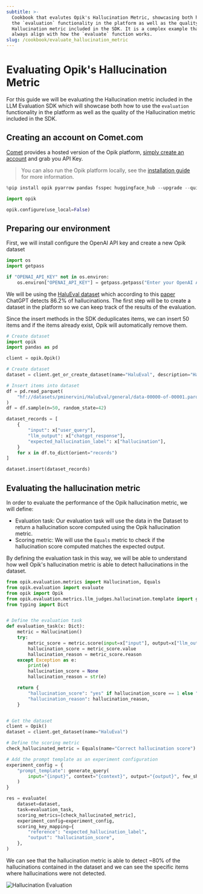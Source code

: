 ```yaml
---
subtitle: >-
  Cookbook that evalutes Opik's Hallucination Metric, showcasing both how to use
  the `evaluation` functionality in the platform as well as the quality of the
  Hallucination metric included in the SDK. It is a complex example that doesn't
  always align with how the `evaluate` function works.
slug: /cookbook/evaluate_hallucination_metric
---
```


# Evaluating Opik's Hallucination Metric

For this guide we will be evaluating the Hallucination metric included in the LLM Evaluation SDK which will showcase both how to use the `evaluation` functionality in the platform as well as the quality of the Hallucination metric included in the SDK.

## Creating an account on Comet.com

[Comet](https://www.comet.com/site/?from=llm&utm_source=opik&utm_medium=colab&utm_content=eval_hall&utm_campaign=opik) provides a hosted version of the Opik platform, [simply create an account](https://www.comet.com/signup?from=llm&utm_source=opik&utm_medium=colab&utm_content=eval_hall&utm_campaign=opik) and grab you API Key.

> You can also run the Opik platform locally, see the [installation guide](https://www.comet.com/docs/opik/self-host/overview/?from=llm&utm_source=opik&utm_medium=colab&utm_content=eval_hall&utm_campaign=opik) for more information.

```python
%pip install opik pyarrow pandas fsspec huggingface_hub --upgrade --quiet
```

```python
import opik

opik.configure(use_local=False)
```

## Preparing our environment

First, we will install configure the OpenAI API key and create a new Opik dataset

```python
import os
import getpass

if "OPENAI_API_KEY" not in os.environ:
    os.environ["OPENAI_API_KEY"] = getpass.getpass("Enter your OpenAI API key: ")
```

We will be using the [HaluEval dataset](https://huggingface.co/datasets/pminervini/HaluEval?library=pandas) which according to this [paper](https://arxiv.org/pdf/2305.11747) ChatGPT detects 86.2% of hallucinations. The first step will be to create a dataset in the platform so we can keep track of the results of the evaluation.

Since the insert methods in the SDK deduplicates items, we can insert 50 items and if the items already exist, Opik will automatically remove them.

```python
# Create dataset
import opik
import pandas as pd

client = opik.Opik()

# Create dataset
dataset = client.get_or_create_dataset(name="HaluEval", description="HaluEval dataset")

# Insert items into dataset
df = pd.read_parquet(
    "hf://datasets/pminervini/HaluEval/general/data-00000-of-00001.parquet"
)
df = df.sample(n=50, random_state=42)

dataset_records = [
    {
        "input": x["user_query"],
        "llm_output": x["chatgpt_response"],
        "expected_hallucination_label": x["hallucination"],
    }
    for x in df.to_dict(orient="records")
]

dataset.insert(dataset_records)
```

## Evaluating the hallucination metric

In order to evaluate the performance of the Opik hallucination metric, we will define:

- Evaluation task: Our evaluation task will use the data in the Dataset to return a hallucination score computed using the Opik hallucination metric.
- Scoring metric: We will use the `Equals` metric to check if the hallucination score computed matches the expected output.

By defining the evaluation task in this way, we will be able to understand how well Opik's hallucination metric is able to detect hallucinations in the dataset.

```python
from opik.evaluation.metrics import Hallucination, Equals
from opik.evaluation import evaluate
from opik import Opik
from opik.evaluation.metrics.llm_judges.hallucination.template import generate_query
from typing import Dict


# Define the evaluation task
def evaluation_task(x: Dict):
    metric = Hallucination()
    try:
        metric_score = metric.score(input=x["input"], output=x["llm_output"])
        hallucination_score = metric_score.value
        hallucination_reason = metric_score.reason
    except Exception as e:
        print(e)
        hallucination_score = None
        hallucination_reason = str(e)

    return {
        "hallucination_score": "yes" if hallucination_score == 1 else "no",
        "hallucination_reason": hallucination_reason,
    }


# Get the dataset
client = Opik()
dataset = client.get_dataset(name="HaluEval")

# Define the scoring metric
check_hallucinated_metric = Equals(name="Correct hallucination score")

# Add the prompt template as an experiment configuration
experiment_config = {
    "prompt_template": generate_query(
        input="{input}", context="{context}", output="{output}", few_shot_examples=[]
    )
}

res = evaluate(
    dataset=dataset,
    task=evaluation_task,
    scoring_metrics=[check_hallucinated_metric],
    experiment_config=experiment_config,
    scoring_key_mapping={
        "reference": "expected_hallucination_label",
        "output": "hallucination_score",
    },
)
```

We can see that the hallucination metric is able to detect ~80% of the hallucinations contained in the dataset and we can see the specific items where hallucinations were not detected.

![Hallucination Evaluation](https://raw.githubusercontent.com/comet-ml/opik/main/apps/opik-documentation/documentation/static/img/cookbook/hallucination_metric_cookbook.png)
